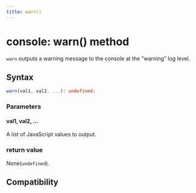 ```yaml
---
title: warn()
---
```


# console: warn() method

`warn` outputs a warning message to the console at the "warning" log level.

## Syntax

```ts
warn(val1, val2, ...): undefined;
```

### Parameters

#### val1, val2, ...

A list of JavaScript values to output.

### return value

None(`undefined`).

## Compatibility


<LegacyCompatTable metadata="lynx-api/global/console/warn" />
